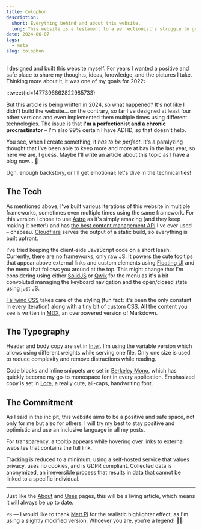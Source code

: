```yaml
---
title: Colophon
description:
  short: Everything behind and about this website.
  long: This website is a testament to a perfectionist's struggle to get things done. Dive into the tech stack, typography choices, and commitment to a positive space.
date: 2024-06-07
tags:
  - meta
slug: colophon
---
```


I designed and built this website myself. For years I wanted a positive and safe place to share my thoughts, ideas, knowledge, and the pictures I take. Thinking more about it, it was one of my goals for 2022:

::tweet{id=1477396862822985733}

But this article is being written in 2024, so what happened? It's not like I didn't build the website… on the contrary, so far I've designed at least four other versions and even implemented them multiple times using different technologies. The issue is that **I'm a perfectionist and a chronic procrastinator** – I'm also 99% certain I have ADHD, so that doesn't help.

You see, when I create something, it _has to be perfect_. It's a paralyzing thought that I've been able to keep more and more at bay in the last year, so here we are, I guess. Maybe I'll write an article about this topic as I have a blog now… 👀

Ugh, enough backstory, or I'll get emotional; let's dive in the technicalities!

## The Tech

As mentioned above, I've built various iterations of this website in multiple frameworks, sometimes even multiple times using the same framework. For this version I chose to use [Astro](https://astro.build/) as it's simply amazing (and they keep making it better!) and has [the best content management API](https://docs.astro.build/en/guides/content-collections/) I've ever used – chapeau. [Cloudflare](https://cloudflare.com/) serves the output of a static build, so everything is built upfront.

I've tried keeping the client-side JavaScript code on a short leash. Currently, there are no frameworks, only raw JS. It powers the cute tooltips that appear above external links and <span class="decoration-dotted underline-offset-4 underline" data-tooltip="Look how awesome this thing is! 🥺">custom elements</span> using [Floating UI](https://floating-ui.com/) and the menu that follows you around at the top. This might change tho: I'm considering using either [SolidJS](https://solidjs.com/) or [Qwik](https://qwik.builder.io/) for the menu as it's a bit convoluted managing the keyboard navigation and the open/closed state using just JS.

[Tailwind CSS](https://tailwindcss.com/) takes care of the styling (fun fact: it's been the only constant in every iteration) along with a tiny bit of custom CSS. All the content you see is written in [MDX](https://mdxjs.com/), an overpowered version of Markdown.

## The Typography

Header and body copy are set in [Inter](https://rsms.me/inter/). I'm using the variable version which allows using different weights while serving one file. Only one size is used to reduce complexity and remove distractions while reading.

Code blocks and inline snippets are set in [Berkeley Mono](https://berkeleygraphics.com/typefaces/berkeley-mono/), which has quickly become my go-to monospace font in every application. Emphasized copy is set in [Lore](https://typeheist.co/font/lore/), a really cute, all-caps, handwriting font.

## The Commitment

As I said in the incipit, this website aims to be a positive and safe space, not only for me but also for others. I will try my best to stay positive and optimistic and use an inclusive language in all my posts.

For transparency, a tooltip appears while hovering over links to external websites that contains the full link.

Tracking is reduced to a minimum, using a self-hosted service that values privacy, uses no cookies, and is GDPR compliant. Collected data is anonymized, an irreversible process that results in data that cannot be linked to a specific individual.

---

Just like the [About](/about/) and [Uses](/uses/) pages, this will be a living article, which means it will always be up to date.

<Small>PS</Small> — I would like to thank [Matt Pi](https://stackoverflow.com/a/62484130) for the realistic highlighter effect, as I'm using a slightly modified version. Whoever you are, you're a legend! 🙌🏼
